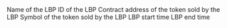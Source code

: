 <ParamField path="name">
Name of the LBP
</ParamField>
<ParamField path="pool_id">
ID of the LBP
</ParamField>
<ParamField path="token_sold">
Contract address of the token sold by the LBP
</ParamField>
<ParamField path="token_symbol">
Symbol of the token sold by the LBP
</ParamField>
<ParamField path="start_time">
LBP start time
</ParamField>
<ParamField path="end_time">
LBP end time
</ParamField>
